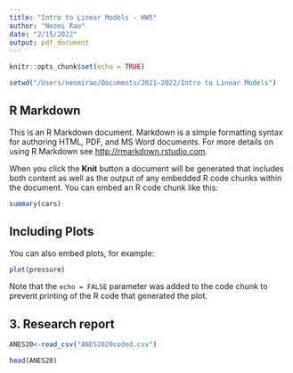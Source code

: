 ```yaml
---
title: "Intro to Linear Models - HW5"
author: "Neomi Rao"
date: "2/15/2022"
output: pdf_document
---
```


```r
knitr::opts_chunk$set(echo = TRUE)

setwd("/Users/neomirao/Documents/2021-2022/Intro to Linear Models")
```

## R Markdown

This is an R Markdown document. Markdown is a simple formatting syntax for authoring HTML, PDF, and MS Word documents. For more details on using R Markdown see <http://rmarkdown.rstudio.com>.

When you click the **Knit** button a document will be generated that includes both content as well as the output of any embedded R code chunks within the document. You can embed an R code chunk like this:

```r
summary(cars)
```

## Including Plots

You can also embed plots, for example:

```r
plot(pressure)
```

Note that the `echo = FALSE` parameter was added to the code chunk to prevent printing of the R code that generated the plot.

## 3. Research report
```r
ANES20<-read_csv("ANES2020coded.csv")

head(ANES20)
```



